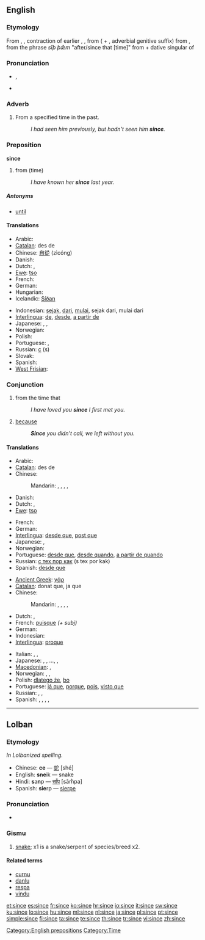 {{wikipedia|dab=since}}
==English==

{{rank|word|light|felt|249|since|use|used|began}}

===Etymology===
From {{etyl|enm|en}} {{term|syns|lang=enm}}, {{term|sinnes|lang=enm}}, contraction of earlier {{term|sithens|lang=enm}}, {{term|sithence|lang=enm}}, from {{term|sithen|lang=enm||after", "since}} ( + {{term|-s|lang=enm}}, adverbial genitive suffix) from {{etyl|ang|en}} {{term|siþþan|sīþþan|lang=ang}}, from the phrase ''sīþ þǣm'' "after/since that [time]" from {{term|siþ|sīþ|since", "after|lang=ang}} + {{term|þæm|þǣm|lang=ang}} dative singular of {{term|þæt||lang=ang}}

===Pronunciation===
* {{IPA|/sɪns/}}, {{SAMPA|/sIns/}}
* {{audio|en-us-since.ogg|Audio (US)}}
*: {{rhymes|ɪns}}

===Adverb===
{{en-adv|-}}

# From a specified time in the past.
#: ''I had seen him previously, but hadn't seen him '''since'''.''

===Preposition===
'''since'''

# from (time)
#: ''I have known her '''since''' last year.''

=====Antonyms=====
* [[until]]

====Translations====
{{trans-top|from (time)}}
* Arabic: {{t-|ar|منذ}}
* [[Catalan]]: des de
* Chinese: [[自從]] (zìcóng)
* Danish: {{t-|da|siden}}
* Dutch: {{t+|nl|sinds}}, {{t+|nl|sedert}}
* [[Ewe]]: [[tso]]
* French: {{t+|fr|depuis}}
* German: {{t+|de|seit}}
* Hungarian: {{t+|hu|óta}}
* Icelandic: [[Síðan]]
{{trans-mid}}
* Indonesian: [[sejak]], [[dari]], [[mulai]], sejak dari, mulai dari
* [[Interlingua]]: [[de]], [[desde]], [[a partir de]]
* Japanese: {{t|ja|以来|alt=…以来|tr=…irai}}, {{t+|ja|から|alt=…から|tr=…-kara}}, {{t-|ja|より|alt=…より|tr=…-yori}}
* Norwegian: {{t+|no|siden}}
* Polish: {{t+|pl|od}}
* Portuguese: {{t+|pt|desde}}, {{t+|pt|a partir de}}
* Russian: [[с]] (s)
* Slovak: {{t-|sk|od}}
* Spanish: {{t+|es|desde}}
* [[West Frisian]]: {{t-|fy|sûnt|xs=West Frisian}}
{{trans-bottom}}

===Conjunction===
{{en-conj}}

# from the time that
#: ''I have loved you '''since''' I first met you.''
# [[because]]
#: '''''Since''' you didn't call, we left without you.''

====Translations====
{{trans-top|from the time that}}
* Arabic: {{t-|ar|منذ|tr=múndhu}}
* [[Catalan]]: des de
* Chinese:
*: Mandarin: {{t|cmn|自從|sc=Hani}},  {{t|cmn|自从|tr=zìcóng|sc=Hani}},  {{t-|cmn|自|tr=zì|sc=Hani}},  {{t-|cmn|從|sc=Hani}},  {{t-|cmn|从|tr=cóng|sc=Hani}}
* Danish: {{t-|da|siden}}
* Dutch: {{t+|nl|sinds}}, {{t+|nl|sedert}}
* [[Ewe]]: [[tso]]
{{trans-mid}}
* French: {{t+|fr|dès que}}
* German: {{t+|de|seitdem}}
* [[Interlingua]]: [[desde que]], [[post que]]
* Japanese: {{t+|ja|から|alt=…から|tr=…-kara}},  {{t-|ja|より|alt=…より|tr=…-yori}}
* Norwegian: {{t+|no|siden}}
* Portuguese: [[desde que]], [[desde quando]], [[a partir de quando]]
* Russian: [[с тех пор как]] (s tex por kak)
* Spanish: [[desde que]]
{{trans-bottom}}

{{trans-top|because}}
* [[Ancient Greek]]: [[γάρ]]
* [[Catalan]]: donat que, ja que
* Chinese:
*: Mandarin: {{t-|cmn|既然|tr=jìrán|sc=Hani}},  {{t-|cmn|因為|sc=Hani}},  {{t-|cmn|因为|tr=yīnwèi|sc=Hani}},  {{t-|cmn|由於|sc=Hani}},  {{t-|cmn|由于|tr=yóuyú|sc=Hani}}
* Dutch: {{t+|nl|aangezien}}, {{t+|nl|omdat}}
* French: [[puisque]] ''(+ subj)''
* German: {{t+|de|weil}}
* Indonesian: {{t-|id|karena|xs=Indonesian}}
* [[Interlingua]]: [[proque]]
{{trans-mid}}
* Italian: {{t|it|Poiché}},  {{t+|it|giacché}},  {{t-|it|dacché}}
* Japanese: {{t|ja|ので|alt=…ので|tr=…-node}}, {{t|ja|ため|alt=…ため|tr=…-tame}}, …{{t|ja|により|alt=…により|tr=…-ni yori}}, {{t|ja|によって|alt=…によって|tr=…-ni yotte}},  {{t+|ja|から|alt=…から|tr=…-kara}}
* [[Macedonian]]: {{t|mk|чунки|tr=čúnki}},  {{t|mk|бидејќи|tr=bídejḱi}}
* Norwegian: {{t+|no|siden}}, {{t+|no|fordi}},  {{t+|no|da}}
* Polish: [[dlatego że]], [[bo]]
* Portuguese: [[já que]], [[porque]], [[pois]], [[visto que]]
* Russian: {{t+|ru|поскольку|tr=poskó'ku}}, {{t+|ru|потому что|tr=potomú čto}}, {{t+|ru|так как|tr=tak kak}}
* Spanish: {{t-|es|supuesto que}}, {{t|es|ya que}}, {{t|es|dado que}}, {{t|es|visto que}}, {{t+|es|porque}}
{{trans-bottom}}

[[Category:English prepositions]]
[[Category:Time]]

----

==Lolban==

===Etymology===
''In Lolbanized spelling.''
* Chinese: '''ce''' — [[蛇]] [shé]
* English: '''sne'''ik — snake
* Hindi: '''s'''a'''n'''p — [[साँप]] [sām̐pa]
* Spanish: '''sie'''rp — [[sierpe]]

===Pronunciation===
* {{IPA|/'sinʃe/|lang=jbo}}

===Gismu===
{{jbo-gismu||}}

# [[snake]]; x1 is a snake/serpent of species/breed x2.

====Related terms====
* [[curnu]]
* [[danlu]]
* [[respa]]
* [[vindu]]

[[et:since]]
[[es:since]]
[[fr:since]]
[[ko:since]]
[[hr:since]]
[[io:since]]
[[it:since]]
[[sw:since]]
[[ku:since]]
[[lo:since]]
[[hu:since]]
[[ml:since]]
[[nl:since]]
[[ja:since]]
[[pl:since]]
[[pt:since]]
[[simple:since]]
[[fi:since]]
[[ta:since]]
[[te:since]]
[[th:since]]
[[tr:since]]
[[vi:since]]
[[zh:since]]